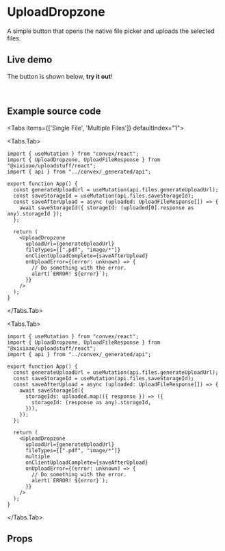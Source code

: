 
# UploadDropzone

A simple button that opens the native file picker and uploads the selected files.

## Live demo

The button is shown below, **try it out**!

<br />

<UploadDropzone
  uploadUrl="https://wry-bird-327.convex.site/dontStoreImage"
  subtitle="Any file will do"
/>

## Example source code

<Tabs items={['Single File', 'Multiple Files']} defaultIndex="1">

<Tabs.Tab>

```tsx filename="src/App.tsx"
import { useMutation } from "convex/react";
import { UploadDropzone, UploadFileResponse } from "@xixixao/uploadstuff/react";
import { api } from "../convex/_generated/api";

export function App() {
  const generateUploadUrl = useMutation(api.files.generateUploadUrl);
  const saveStorageId = useMutation(api.files.saveStorageId);
  const saveAfterUpload = async (uploaded: UploadFileResponse[]) => {
    await saveStorageId({ storageId: (uploaded[0].response as any).storageId });
  };

  return (
    <UploadDropzone
      uploadUrl={generateUploadUrl}
      fileTypes={[".pdf", "image/*"]}
      onClientUploadComplete={saveAfterUpload}
      onUploadError={(error: unknown) => {
        // Do something with the error.
        alert(`ERROR! ${error}`);
      }}
    />
  );
}
```

</Tabs.Tab>

<Tabs.Tab>

```tsx filename="src/App.tsx"
import { useMutation } from "convex/react";
import { UploadDropzone, UploadFileResponse } from "@xixixao/uploadstuff/react";
import { api } from "../convex/_generated/api";

export function App() {
  const generateUploadUrl = useMutation(api.files.generateUploadUrl);
  const saveStorageId = useMutation(api.files.saveStorageId);
  const saveAfterUpload = async (uploaded: UploadFileResponse[]) => {
    await saveStorageId({
      storageIds: uploaded.map(({ response }) => ({
        storageId: (response as any).storageId,
      })),
    });
  };

  return (
    <UploadDropzone
      uploadUrl={generateUploadUrl}
      fileTypes={[".pdf", "image/*"]}
      multiple
      onClientUploadComplete={saveAfterUpload}
      onUploadError={(error: unknown) => {
        // Do something with the error.
        alert(`ERROR! ${error}`);
      }}
    />
  );
}
```

</Tabs.Tab>

</Tabs>

## Props

<Props />
